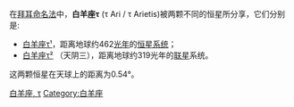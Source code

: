 在[[拜耳命名法|拜耳命名法]]中，'''白羊座τ''' (τ Ari / τ Arietis)被两颗不同的恒星所分享，它们分别是:

* [[白羊座τ¹|白羊座τ¹]]，距离地球约462[[光年|光年]]的[[恒星系统|恒星系统]]；
* [[白羊座τ²|白羊座τ²]] （天阴三），距离地球约319光年的[[联星|联星]]系统。

这两颗恒星在天球上的距离为0.54°。

{{disambig}}

[[Category:拜耳天體|白羊座, τ]]
[[Category:白羊座|Category:白羊座]]